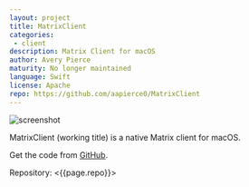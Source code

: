 ```yaml
---
layout: project
title: MatrixClient
categories: 
 - client
description: Matrix Client for macOS
author: Avery Pierce
maturity: No longer maintained
language: Swift
license: Apache
repo: https://github.com/aapierce0/MatrixClient
---
```


![screenshot](/docs/projects/images/matrixclient.png "{{ page.title }}")

MatrixClient (working title) is a native Matrix client for macOS.

Get the code from [GitHub](https://github.com/aapierce0/MatrixClient).

Repository: <{{page.repo}}>
